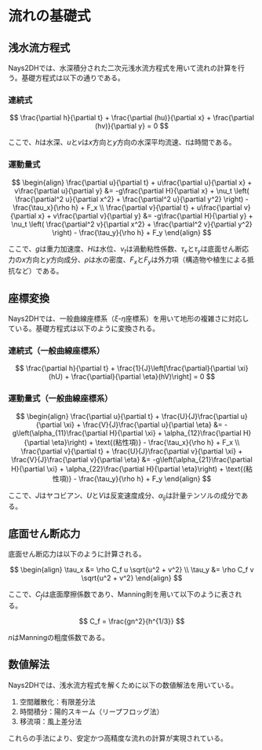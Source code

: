 ﻿# 流れの基礎式

## 浅水流方程式

Nays2DHでは、水深積分された二次元浅水流方程式を用いて流れの計算を行う。基礎方程式は以下の通りである。

### 連続式
$$
\frac{\partial h}{\partial t} + \frac{\partial (hu)}{\partial x} + \frac{\partial (hv)}{\partial y} = 0
$$

ここで、$h$は水深、$u$と$v$は$x$方向と$y$方向の水深平均流速、$t$は時間である。

### 運動量式

$$
\begin{align}
\frac{\partial u}{\partial t} + u\frac{\partial u}{\partial x} + v\frac{\partial u}{\partial y} &= -g\frac{\partial H}{\partial x} + \nu_t \left( \frac{\partial^2 u}{\partial x^2} + \frac{\partial^2 u}{\partial y^2} \right) - \frac{\tau_x}{\rho h} + F_x \\
\frac{\partial v}{\partial t} + u\frac{\partial v}{\partial x} + v\frac{\partial v}{\partial y} &= -g\frac{\partial H}{\partial y} + \nu_t \left( \frac{\partial^2 v}{\partial x^2} + \frac{\partial^2 v}{\partial y^2} \right) - \frac{\tau_y}{\rho h} + F_y
\end{align}
$$

ここで、$g$は重力加速度、$H$は水位、$\nu_t$は渦動粘性係数、$\tau_x$と$\tau_y$は底面せん断応力の$x$方向と$y$方向成分、$\rho$は水の密度、$F_x$と$F_y$は外力項（構造物や植生による抵抗など）である。

## 座標変換

Nays2DHでは、一般曲線座標系（$\xi$-$\eta$座標系）を用いて地形の複雑さに対応している。基礎方程式は以下のように変換される。

### 連続式（一般曲線座標系）
$$
\frac{\partial h}{\partial t} + \frac{1}{J}\left[\frac{\partial}{\partial \xi}(hU) + \frac{\partial}{\partial \eta}(hV)\right] = 0
$$

### 運動量式（一般曲線座標系）
$$
\begin{align}
\frac{\partial u}{\partial t} + \frac{U}{J}\frac{\partial u}{\partial \xi} + \frac{V}{J}\frac{\partial u}{\partial \eta} &= -g\left(\alpha_{11}\frac{\partial H}{\partial \xi} + \alpha_{12}\frac{\partial H}{\partial \eta}\right) + \text{(粘性項)} - \frac{\tau_x}{\rho h} + F_x \\
\frac{\partial v}{\partial t} + \frac{U}{J}\frac{\partial v}{\partial \xi} + \frac{V}{J}\frac{\partial v}{\partial \eta} &= -g\left(\alpha_{21}\frac{\partial H}{\partial \xi} + \alpha_{22}\frac{\partial H}{\partial \eta}\right) + \text{(粘性項)} - \frac{\tau_y}{\rho h} + F_y
\end{align}
$$

ここで、$J$はヤコビアン、$U$と$V$は反変速度成分、$\alpha_{ij}$は計量テンソルの成分である。

## 底面せん断応力

底面せん断応力は以下のように計算される。

$$
\begin{align}
\tau_x &= \rho C_f u \sqrt{u^2 + v^2} \\
\tau_y &= \rho C_f v \sqrt{u^2 + v^2}
\end{align}
$$

ここで、$C_f$は底面摩擦係数であり、Manning則を用いて以下のように表される。

$$
C_f = \frac{gn^2}{h^{1/3}}
$$

$n$はManningの粗度係数である。

## 数値解法

Nays2DHでは、浅水流方程式を解くために以下の数値解法を用いている。

1. 空間離散化：有限差分法
2. 時間積分：陽的スキーム（リープフロッグ法）
3. 移流項：風上差分法

これらの手法により、安定かつ高精度な流れの計算が実現されている。 
